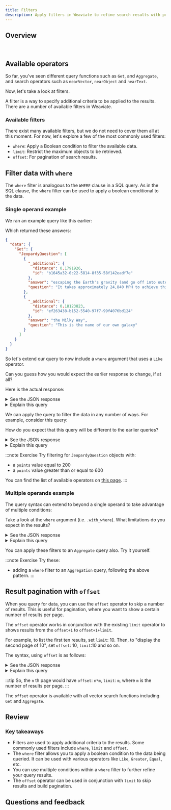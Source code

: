 ```yaml
---
title: Filters
description: Apply filters in Weaviate to refine search results with precision.
---
```


## <i class="fa-solid fa-square-chevron-right"></i> Overview


<ReactPlayer className="react-player" url='https://youtu.be/2ouOpwdbMQg' controls='true'/>
<br/>

## <i class="fa-solid fa-square-chevron-right"></i> Available operators

So far, you've seen different query functions such as `Get`, and `Aggregate`, and search operators such as `nearVector`, `nearObject` and `nearText`.

Now, let's take a look at filters.

A filter is a way to specify additional criteria to be applied to the results. There are a number of available filters in Weaviate.

### <i class="fa-solid fa-chalkboard"></i> Available filters

There exist many available filters, but we do not need to cover them all at this moment. For now, let's explore a few of the most commonly used filters:

- `where`: Apply a Boolean condition to filter the available data.
- `limit`: Restrict the maximum objects to be retrieved.
- `offset`: For pagination of search results.

## <i class="fa-solid fa-square-chevron-right"></i> Filter data with `where`

The `where` filter is analogous to the `WHERE` clause in a SQL query. As in the SQL clause, the `where` filter can be used to apply a boolean conditional to the data.

### <i class="fa-solid fa-code"></i> Single operand example

We ran an example query like this earlier:


<GetWithAdditional/>

Which returned these answers:

```json
{
  "data": {
    "Get": {
      "JeopardyQuestion": [
        {
          "_additional": {
            "distance": 0.1791926,
            "id": "b1645a32-0c22-5814-8f35-58f142eadf7e"
          },
          "answer": "escaping the Earth's gravity (and go off into outer space, on your way to the moon, for instance)",
          "question": "It takes approximately 24,840 MPH to achieve this"
        },
        {
          "_additional": {
            "distance": 0.18123823,
            "id": "ef263438-b152-5540-97f7-99f4076bd124"
          },
          "answer": "the Milky Way",
          "question": "This is the name of our own galaxy"
        }
      ]
    }
  }
}
```

So let's extend our query to now include a `where` argument that uses a `Like` operator.


<FilterWhereLike/>

Can you guess how you would expect the earlier response to change, if at all?

Here is the actual response:

<details>
  <summary><i class="fa-solid fa-radar"></i> See the JSON response</summary>

```json
{
  "data": {
    "Get": {
      "JeopardyQuestion": [
        {
          "_additional": {
            "distance": 0.18400955,
            "id": "ddcc3f06-5410-5944-85c4-3cb56ab27088"
          },
          "answer": "space shuttles",
          "question": "These transports, first sent up in 1981, lift off like a rocket & land like a plane"
        },
        {
          "_additional": {
            "distance": 0.2267003,
            "id": "36ffe6ca-9b73-5a54-80eb-a93f01822956"
          },
          "answer": "Robert Goddard",
          "question": "He's been called the \"Father of Modern Rocketry\""
        }
      ]
    }
  }
}
```

</details>

<details>
  <summary><i class="fa-solid fa-lightbulb"></i> Explain this query</summary>

Observe that the results have changed. The previous results have been removed as they do not contain the text `rocket` in the `question` property.

This approach of combining a vector search with a filter is a powerful way to find objects that are similar to a given input, but also meet additional criteria as you see. And while filtering may remove some objects which might otherwise be "closer" to the query vector than the remaining ones, it provides a powerful strategy to find the most relevant objects by removing false positive.

</details>

We can apply the query to filter the data in any number of ways. For example, consider this query:


<FilterWhereGreater/>

How do you expect that this query will be different to the earlier queries?

<details>
  <summary><i class="fa-solid fa-radar"></i> See the JSON response</summary>

```json
{
  "data": {
    "Get": {
      "JeopardyQuestion": [
        {
          "_additional": {
            "distance": 0.18251508,
            "id": "15f06117-012c-506d-b5c5-24df2e750f35"
          },
          "answer": "the Milky Way",
          "points": 400,
          "question": "Into the 20th Century it was thought the universe was one big galaxy--this one"
        },
        {
          "_additional": {
            "distance": 0.19289112,
            "id": "584a6c68-0ebe-561f-b32a-3a735eadf02e"
          },
          "answer": "Asteroid",
          "points": 400,
          "question": "A 1991 photo of Gaspra taken by the Galileo probe was the first close-up of one of these minor planets"
        }
      ]
    }
  }
}
```

</details>

<details>
  <summary><i class="fa-solid fa-lightbulb"></i> Explain this query</summary>

This query has been modified to only return `JeopardyQuestion` objects with a `points` value greater than 200.

Accordingly, the returned data set is very different.

</details>

:::note <i class="fa-solid fa-square-terminal"></i> Exercise
Try filtering for `JeopardyQuestion` objects with:
- a `points` value equal to 200
- a `points` value greater than or equal to 600

You can find the list of available operators on [this page](https://weaviate.io/developers/weaviate/api/graphql/filters#filter-structure).
:::

### <i class="fa-solid fa-code"></i> Multiple operands example

The query syntax can extend to beyond a single operand to take advantage of multiple conditions:


<FilterMultipleOperands/>

Take a look at the `where` argument (i.e. `.with_where`). What limitations do you expect in the results?

<details>
  <summary><i class="fa-solid fa-radar"></i> See the JSON response</summary>

```json
{
  "data": {
    "Get": {
      "JeopardyQuestion": [
        {
          "_additional": {
            "distance": 0.2267003,
            "id": "a488fbe5-c2c6-50ad-8938-4b9f20dc56d1"
          },
          "answer": "Robert Goddard",
          "points": 400,
          "question": "He's been called the \"Father of Modern Rocketry\""
        },
        {
          "_additional": {
            "distance": 0.24946856,
            "id": "c00decd4-4cf1-5b03-a789-a57077e082fb"
          },
          "answer": "Huntsville",
          "points": 1000,
          "question": "A campus for the University of Alabama is here, nicknamed \"Rocket City, U.S.A.\""
        }
      ]
    }
  }
}
```

</details>

<details>
  <summary><i class="fa-solid fa-lightbulb"></i> Explain this query</summary>

This query has been modified to only return `JeopardyQuestion` objects with a `points` value great than than 400, AND include the text `rocket` in the `question` field.

</details>

You can apply these filters to an `Aggregate` query also. Try it yourself.

:::note <i class="fa-solid fa-square-terminal"></i> Exercise
Try these:
- adding a `where` filter to an `Aggregation` query, following the above pattern.
:::

## <i class="fa-solid fa-square-chevron-right"></i> Result pagination with `offset`

When you query for data, you can use the `offset` operator to skip a number of results. This is useful for pagination, where you want to show a certain number of results per page.

The `offset` operator works in conjunction with the existing `limit` operator to shows results from the `offset+1` to `offset+1+limit`.

For example, to list the first ten results, set `limit`: 10. Then, to "display the second page of 10", set `offset`: 10, `limit`:10 and so on.

The syntax, using `offset` is as follows:


<FilterPaginationNeartext/>

<details>
  <summary><i class="fa-solid fa-radar"></i> See the JSON response</summary>

```json
{
  "data": {
    "Get": {
      "JeopardyQuestion": [
        {
          "answer": "the Milky Way",
          "question": "Into the 20th Century it was thought the universe was one big galaxy--this one"
        },
        {
          "answer": "space shuttles",
          "question": "These transports, first sent up in 1981, lift off like a rocket & land like a plane"
        }
      ]
    }
  }
}
```

</details>

<details>
  <summary><i class="fa-solid fa-lightbulb"></i> Explain this query</summary>

This query retrieves the next 2 results (`limit`: 2) after the first 2 results (`offset`: 2).

We can confirm this by comparing the results of two queries with different result limits. The query below retrieves the top 4 results. The last two results from that query are the same as the result in the query that uses limit with pagination.

```graphql
{
  Get {
    JeopardyQuestion(limit: 4) {
      answer
      question
    }
  }
}
```


<FilterPaginationRelated/>

</details>

:::tip
So, the `n` th page would have `offset`: `n*m`, `limit`: `m`, where `m` is the number of results per page.
:::

The `offset` operator is available with all vector search functions including `Get` and `Aggregate`.

## <i class="fa-solid fa-square-chevron-right"></i> Review

<Quiz questions={whereUsage} />

<Quiz questions={offsetExample} />

### <i class="fa-solid fa-lightbulb-on"></i> Key takeaways

- Filters are used to apply additional criteria to the results. Some commonly used filters include `where`, `limit` and `offset`.
- The `where` filter allows you to apply a boolean condition to the data being queried. It can be used with various operators like `Like`, `Greater`, `Equal`, etc.
- You can use multiple conditions within a `where` filter to further refine your query results.
- The `offset` operator can be used in conjunction with `limit` to skip results and build pagination.


## Questions and feedback


<DocsFeedback/>
